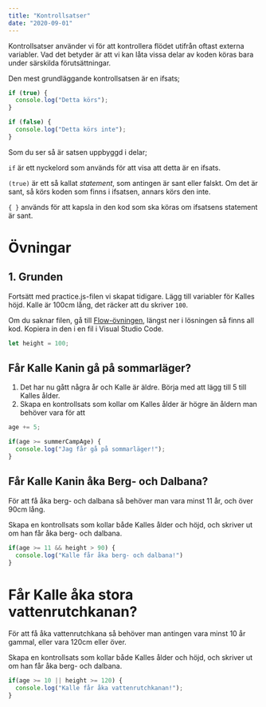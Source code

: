 ```yaml
---
title: "Kontrollsatser"
date: "2020-09-01"
---
```


Kontrollsatser använder vi för att kontrollera flödet utifrån oftast externa variabler. Vad det betyder är att vi kan låta vissa delar av koden köras bara under särskilda förutsättningar.

Den mest grundläggande kontrollsatsen är en ifsats;

```javascript
if (true) {
  console.log("Detta körs");
}

if (false) {
  console.log("Detta körs inte");
}
```

Som du ser så är satsen uppbyggd i delar;

`if` är ett nyckelord som används för att visa att detta är en ifsats.

`(true)` är ett så kallat *statement*, som antingen är sant eller falskt. Om det är sant, så körs koden som finns i ifsatsen, annars körs den inte.

`{ }` används för att kapsla in den kod som ska köras om ifsatsens statement är sant.

# Övningar

## 1. Grunden
Fortsätt med practice.js-filen vi skapat tidigare. Lägg till variabler för Kalles höjd. Kalle är 100cm lång, det räcker att du skriver `100`.

Om du saknar filen, gå till [Flow-övningen](https://guteteknik.netlify.app/prog1/flow), längst ner i lösningen så finns all kod. Kopiera in den i en fil i Visual Studio Code.

```javascript
let height = 100;
```

## Får Kalle Kanin gå på sommarläger?
1. Det har nu gått några år och Kalle är äldre. Börja med att lägg till 5 till Kalles ålder.
2. Skapa en kontrollsats som kollar om Kalles ålder är högre än åldern man behöver vara för att 

```javascript
age += 5;

if(age >= summerCampAge) {
  console.log("Jag får gå på sommarläger!");
}
```

## Får Kalle Kanin åka Berg- och Dalbana?
För att få åka berg- och dalbana så behöver man vara minst 11 år, och över 90cm lång.

Skapa en kontrollsats som kollar både Kalles ålder och höjd, och skriver ut om han får åka berg- och dalbana.


```javascript
if(age >= 11 && height > 90) {
  console.log("Kalle får åka berg- och dalbana!")
}
```

# Får Kalle åka stora vattenrutchkanan?

För att få åka vattenrutchkana så behöver man antingen vara minst 10 år gammal, eller vara 120cm eller över.

Skapa en kontrollsats som kollar både Kalles ålder och höjd, och skriver ut om han får åka berg- och dalbana.

```javascript
if(age >= 10 || height >= 120) {
  console.log("Kalle får åka vattenrutchkanan!");
}
```
